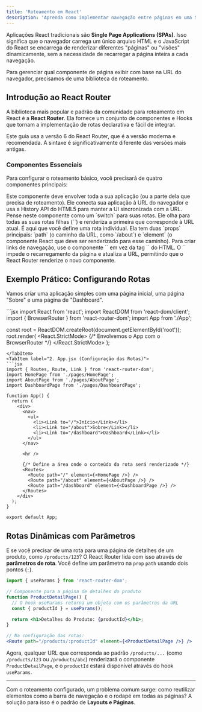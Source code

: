 ```yaml
---
title: 'Roteamento em React'
description: 'Aprenda como implementar navegação entre páginas em uma Single Page Application (SPA) com a biblioteca React Router.'
---
```



Aplicações React tradicionais são **Single Page Applications (SPAs)**. Isso significa que o navegador carrega um único arquivo HTML e o JavaScript do React se encarrega de renderizar diferentes "páginas" ou "visões" dinamicamente, sem a necessidade de recarregar a página inteira a cada navegação.

Para gerenciar qual componente de página exibir com base na URL do navegador, precisamos de uma biblioteca de roteamento.

## Introdução ao React Router

A biblioteca mais popular e padrão da comunidade para roteamento em React é a **React Router**. Ela fornece um conjunto de componentes e Hooks que tornam a implementação de rotas declarativa e fácil de integrar.

<Aside type="note">
Este guia usa a versão 6 do React Router, que é a versão moderna e recomendada. A sintaxe é significativamente diferente das versões mais antigas.
</Aside>

### Componentes Essenciais

Para configurar o roteamento básico, você precisará de quatro componentes principais:

<CardGrid>
	<Card title="BrowserRouter 🌐">
		Este componente deve envolver toda a sua aplicação (ou a parte dela que precisa de roteamento). Ele conecta sua aplicação à URL do navegador e usa a History API do HTML5 para manter a UI sincronizada com a URL.
	</Card>
	<Card title="Routes 🔀">
		Pense neste componente como um `switch` para suas rotas. Ele olha para todas as suas rotas filhas (`<Route>`) e renderiza a primeira que corresponde à URL atual.
	</Card>
    <Card title="Route ➡️">
		É aqui que você define uma rota individual. Ela tem duas `props` principais: `path` (o caminho da URL, como `/about`) e `element` (o componente React que deve ser renderizado para esse caminho).
	</Card>
    <Card title="Link 🔗">
        Para criar links de navegação, use o componente `<Link>` em vez da tag `<a>` do HTML. O `<Link>` impede o recarregamento da página e atualiza a URL, permitindo que o React Router renderize o novo componente.
	</Card>
</CardGrid>

## Exemplo Prático: Configurando Rotas

Vamos criar uma aplicação simples com uma página inicial, uma página "Sobre" e uma página de "Dashboard".

<Tabs>
<TabItem label="1. index.js (Ponto de Entrada)">
```jsx
import React from 'react';
import ReactDOM from 'react-dom/client';
import { BrowserRouter } from 'react-router-dom';
import App from './App';

const root = ReactDOM.createRoot(document.getElementById('root'));
root.render(
  <React.StrictMode>
    {/* Envolvemos o App com o BrowserRouter */}
    <BrowserRouter>
      <App />
    </BrowserRouter>
  </React.StrictMode>
);
```
</TabItem>
<TabItem label="2. App.jsx (Configuração das Rotas)">
```jsx
import { Routes, Route, Link } from 'react-router-dom';
import HomePage from './pages/HomePage';
import AboutPage from './pages/AboutPage';
import DashboardPage from './pages/DashboardPage';

function App() {
  return (
    <div>
      <nav>
        <ul>
          <li><Link to="/">Início</Link></li>
          <li><Link to="/about">Sobre</Link></li>
          <li><Link to="/dashboard">Dashboard</Link></li>
        </ul>
      </nav>

      <hr />

      {/* Define a área onde o conteúdo da rota será renderizado */}
      <Routes>
        <Route path="/" element={<HomePage />} />
        <Route path="/about" element={<AboutPage />} />
        <Route path="/dashboard" element={<DashboardPage />} />
      </Routes>
    </div>
  );
}

export default App;
```
</TabItem>
</Tabs>

## Rotas Dinâmicas com Parâmetros

E se você precisar de uma rota para uma página de detalhes de um produto, como `/products/123`? O React Router lida com isso através de **parâmetros de rota**. Você define um parâmetro na `prop` `path` usando dois pontos (`:`).

```jsx
import { useParams } from 'react-router-dom';

// Componente para a página de detalhes do produto
function ProductDetailPage() {
  // O hook useParams retorna um objeto com os parâmetros da URL
  const { productId } = useParams();

  return <h1>Detalhes do Produto: {productId}</h1>;
}

// Na configuração das rotas:
<Route path="/products/:productId" element={<ProductDetailPage />} />
```
Agora, qualquer URL que corresponda ao padrão `/products/...` (como `/products/123` ou `/products/abc`) renderizará o componente `ProductDetailPage`, e o `productId` estará disponível através do hook `useParams`.

---

Com o roteamento configurado, um problema comum surge: como reutilizar elementos como a barra de navegação e o rodapé em todas as páginas? A solução para isso é o padrão de **Layouts e Páginas**.

